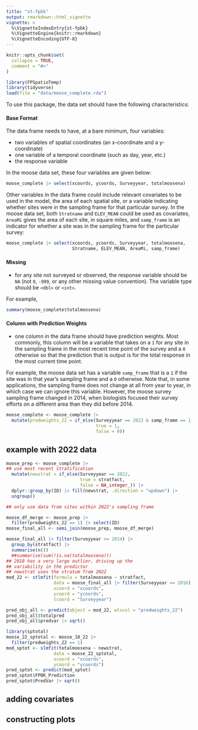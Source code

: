 ```yaml
---
title: "st-fpbk"
output: rmarkdown::html_vignette
vignette: >
  %\VignetteIndexEntry{st-fpbk}
  %\VignetteEngine{knitr::rmarkdown}
  %\VignetteEncoding{UTF-8}
---
```


```r
knitr::opts_chunk$set(
  collapse = TRUE,
  comment = "#>"
)
```

```r
library(FPSpatioTemp)
library(tidyverse)
load(file = "data/moose_complete.rda")
```

To use this package, the data set should have the following characteristics: 

#### Base Format

The data frame needs to have, at a bare minimum, four variables:

* two variables of spatial coordinates (an x-coordinate and a y-coordinate)
* one variable of a temporal coordinate (such as day, year, etc.)
* the response variable

In the moose data set, these four variables are given below:

```r
moose_complete |> select(xcoords, ycoords, Surveyyear, totalmoosena)
```

Other variables in the data frame could include relevant covariates to be used in the model, the area of each spatial site, or a variable indicating whether sites were in the sampling frame for that particular survey. In the moose data set, both `Stratname` and `ELEV_MEAN` could be used as covariates, `AreaMi` gives the area of each site, in square miles, and `samp_frame` is an indicator for whether a site was in the sampling frame for the particular survey:

```r
moose_complete |> select(xcoords, ycoords, Surveyyear, totalmoosena,
                         Stratname, ELEV_MEAN, AreaMi, samp_frame)

```

#### Missing

* for any site not surveyed or observed, the response variable should be `NA` (not `0`, `-999`, or any other missing value convention). The variable type should be `<dbl>` or `<int>`.

For example,

```r
summary(moose_complete$totalmoosena)
```

#### Column with Prediction Weights

* one column in the data frame should have prediction weights. Most commonly, this column will be a variable that takes on a `1` for any site in the sampling frame in the most recent time point of the survey and a `0` otherwise so that the prediction that is output is for the total response in the most current time point.

For example, the moose data set has a variable `samp_frame` that is a `1` if the site was in that year's sampling frame and a `0` otherwise. Note that, in some applications, the sampling frame does not change at all from year to year, in which case we can ignore this variable. However, the moose survey sampling frame changed in 2014, when biologists focused their survey efforts on a different area than they did before 2014. 

```r
moose_complete <- moose_complete |>
  mutate(predweights_22 = if_else(Surveyyear == 2022 & samp_frame == 1,
                                  true = 1, 
                                  false = 0)) 
```

## example with 2022 data

```r

moose_prep <- moose_complete |>
## use most recent stratification
  mutate(newstrat = if_else(Surveyyear == 2022,
                            true = stratfact, 
                            false = NA_integer_)) |>
  dplyr::group_by(ID) |> fill(newstrat, .direction = "updown") |>
  ungroup()

## only use data from sites within 2022's sampling frame

moose_df_merge <- moose_prep |>
  filter(predweights_22 == 1) |> select(ID)
moose_final_all <- semi_join(moose_prep, moose_df_merge)

moose_final_all |> filter(Surveyyear >= 2014) |>
  group_by(stratfact) |>
  summarise(n())
  ##summarise(sum(!is.na(totalmoosena)))
## 2018 has a very large outlier, driving up the
## variability in the predictor
## newstrat uses the stratum from 2022
mod_22 <- stlmfit(formula = totalmoosena ~ stratfact,
                  data = moose_final_all |> filter(Surveyyear >= 2016),
                  xcoord = "xcoords",
                  ycoord = "ycoords",
                  tcoord = "Surveyyear")

pred_obj_all <- predict(object = mod_22, wtscol = "predweights_22")
pred_obj_all$totalpred
pred_obj_all$predvar |> sqrt()

library(sptotal)
moose_22_sptotal <- moose_18_22 |>
  filter(predweights_22 == 1) 
mod_sptot <- slmfit(totalmoosena ~ newstrat,
                  data = moose_22_sptotal,
                  xcoord = "xcoords",
                  ycoord = "ycoords")
pred_sptot <- predict(mod_sptot)
pred_sptot$FPBK_Prediction
pred_sptot$PredVar |> sqrt()
```

## adding covariates

## constructing plots


